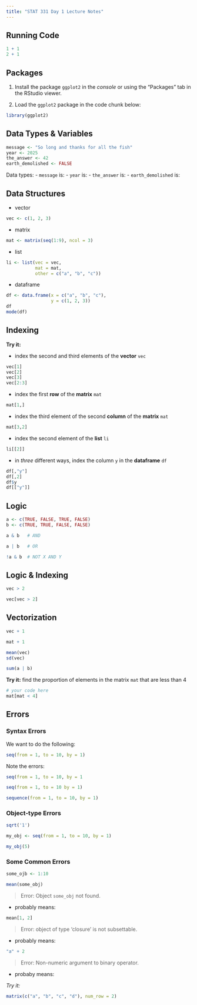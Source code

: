 ```yaml
---
title: "STAT 331 Day 1 Lecture Notes"
---
```


## Running Code

```r
1 + 1
2 + 1
```


## Packages

1. Install the package `ggplot2` in the *console* or using the "Packages" tab in the RStudio viewer.

2. Load the `ggplot2` package in the code chunk below:

```r
library(ggplot2)

```


## Data Types & Variables


```r
message <- "So long and thanks for all the fish"
year <- 2025
the_answer <- 42
earth_demolished <- FALSE
```

Data types:
- `message` is:
- `year` is:
- `the_answer` is:
- `earth_demolished` is:


## Data Structures

- vector

```r
vec <- c(1, 2, 3)
```

- matrix

```r
mat <- matrix(seq(1:9), ncol = 3)
```

- list

```r
li <- list(vec = vec,
           mat = mat,
           other = c("a", "b", "c"))
```

- dataframe 

```r
df <- data.frame(x = c("a", "b", "c"),
                 y = c(1, 2, 3))
df
mode(df)
```

## Indexing

**Try it:**

- index the second and third elements of the **vector** `vec`

```r
vec[1]
vec[2]
vec[3]
vec[2:3]
```

- index the first **row** of the **matrix** `mat`

```r
mat[1,]

```

- index the third element of the second **column** of the **matrix** `mat`

```r
mat[3,2]
```

- index the second element of the **list** `li`

```r
li[[2]]
```

- in *three* different ways, index the column `y` in the **dataframe** `df`

```r
df[,"y"]
df[,2]
df$y
df[["y"]]

```


## Logic

```r
a <- c(TRUE, FALSE, TRUE, FALSE)
b <- c(TRUE, TRUE, FALSE, FALSE)

a & b   # AND

a | b   # OR

!a & b  # NOT X AND Y
```

## Logic & Indexing

```r
vec > 2
```

```r
vec[vec > 2]
```


## Vectorization


```r
vec + 1

mat + 1
```


```r
mean(vec)
sd(vec)
```


```r
sum(a | b)
```

**Try it:** find the proportion of elements in the matrix `mat` that are less than 4

```r
# your code here
mat[mat < 4]

```


## Errors

### Syntax Errors

We want to do the following:

```r
seq(from = 1, to = 10, by = 1)
```

Note the errors:

```r
seq(from = 1, to = 10, by = 1
```

```r
seq(from = 1, to = 10 by = 1)
```

```r
sequence(from = 1, to = 10, by = 1)
```

### Object-type Errors

```r
sqrt('1')
```

```r
my_obj <- seq(from = 1, to = 10, by = 1)

my_obj(5)
```


### Some Common Errors

```r
some_ojb <- 1:10

mean(some_obj)
```

> Error: Object `some_obj` not found.

- probably means:


```r
mean[1, 2]
```

> Error: object of type 'closure' is not subsettable.

- probably means:


```r
"a" + 2
```

> Error: Non-numeric argument to binary operator.

- probaby means:

*Try it:*

```r
matrix(c("a", "b", "c", "d"), num_row = 2)
```

